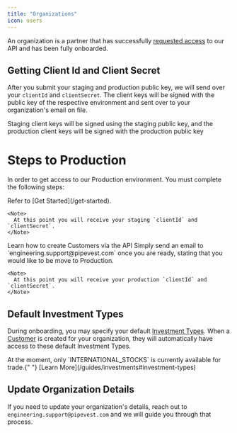 ```yaml
---
title: "Organizations"
icon: users
---
```


An organization is a partner that has successfully [requested access](https://friendly-jingle-c80.notion.site/14c9e089164b805b86d7c083e8c1e7d1?pvs=105) to our API and has been fully onboarded.

## Getting Client Id and Client Secret

After you submit your staging and production public key, we will send over your `clientId` and `clientSecret`.
The client keys will be signed with the public key of the respective environment and sent over to your organization's email on file.

<Note>
  Staging client keys will be signed using the staging public key, and the
  production client keys will be signed with the production public key
</Note>

# Steps to Production

In order to get access to our Production environment. You must complete the following steps:

<Steps>
  <Step title="Already Requested API Access">
    Refer to [Get Started](/get-started).

    <Note>
      At this point you will receive your staging `clientId` and `clientSecret`.
    </Note>

  </Step>
  <Step title="Completed Integration on Staging Environment">
    <Card
      title="Create Your First Customer"
      icon="users"
      href="/guides/customers"
      horizontal
    >
      Learn how to create Customers via the API
    </Card>
  </Step>
  <Step title="Give us the Green Light" icon="rocket">
    Simply send an email to `engineering.support@pipevest.com` once you are
    ready, stating that you would like to be move to Production.

    <Note>
      At this point you will receive your production `clientId` and `clientSecret`.
    </Note>

  </Step>
</Steps>

## Default Investment Types

During onboarding, you may specify your default [Investment Types](/guides/investments). When a [Customer](/guides/customers) is created for your organization,
they will automatically have access to these default Investment Types.

<Note>
  At the moment, only `INTERNATIONAL_STOCKS` is currently available for trade.{" "}
  <Icon icon="lightbulb" /> [Learn More](/guides/investments#investment-types)
</Note>

## Update Organization Details

If you need to update your organization's details, reach out to `engineering.support@pipevest.com` and we will guide you through that process.
